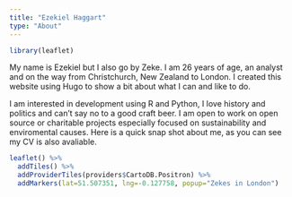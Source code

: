 ```yaml
---
title: "Ezekiel Haggart"
type: "About"
---
```



```r
library(leaflet)

```



My name is Ezekiel but I also go by Zeke. I am 26 years of age, an analyst and on the way from Christchurch, New Zealand to London. I created this website using Hugo to show a bit about what I can and like to do. 


I am interested in development using R and Python, I love history and politics and can't say no to a good craft beer. I am open to work on open source or charitable projects especially focused on sustainability and enviromental causes. Here is a quick snap shot about me, as you can see my CV is also avaliable.  



```r

leaflet() %>%
  addTiles() %>%
  addProviderTiles(providers$CartoDB.Positron) %>%
  addMarkers(lat=51.507351, lng=-0.127758, popup="Zekes in London") 


```

